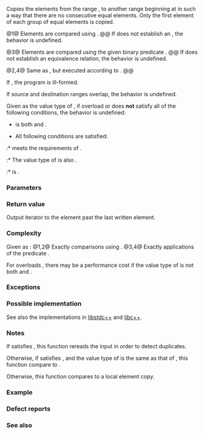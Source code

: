 {{cpp/title|unique_copy}}
{{cpp/algorithm/navbar}}
{{dcl begin}}
{{dcl header|algorithm}}
{{dcl|num=1|notes={{mark constexpr since c++20}}|
template&lt; class InputIt, class OutputIt &gt;
OutputIt unique_copy( InputIt first, InputIt last, OutputIt d_first );
}}
{{dcl|num=2|since=c++17|
template&lt; class ExecutionPolicy, class ForwardIt1, class ForwardIt2 &gt;
ForwardIt2 unique_copy( ExecutionPolicy&amp;&amp; policy, ForwardIt1 first,
                        ForwardIt1 last, ForwardIt2 d_first );
}}
{{dcl|num=3|notes={{mark constexpr since c++20}}|
template&lt; class InputIt, class OutputIt, class BinaryPred &gt;
OutputIt unique_copy( InputIt first, InputIt last,
                      OutputIt d_first, BinaryPred p );
}}
{{dcl|num=4|since=c++17|
template&lt; class ExecutionPolicy, class ForwardIt1,
          class ForwardIt2, class BinaryPred &gt;
ForwardIt2 unique_copy( ExecutionPolicy&amp;&amp; policy,
                        ForwardIt1 first, ForwardIt1 last,
                        ForwardIt2 d_first, BinaryPred p );
}}
{{dcl end}}

Copies the elements from the range {{range|first|last}}, to another range beginning at {{c|d_first}} in such a way that there are no consecutive equal elements. Only the first element of each group of equal elements is copied.

@1@ Elements are compared using {{c/core|1=operator==}}.
@@ If {{c/core|1=operator==}} does not establish an {{enwiki|equivalence relation}}, the behavior is undefined.

@3@ Elements are compared using the given binary predicate {{c|p}}.
@@ If {{c|p}} does not establish an equivalence relation, the behavior is undefined.

@2,4@ Same as {{v|1,3}}, but executed according to {{c|policy}}.
@@ {{cpp/algorithm/parallel overload precondition|plural=yes}}

If {{rev inl|until=c++20|{{c|1=*d_first = *first}} is invalid}}{{rev inl|since=c++20|{{c|*first}} is not [[cpp/iterator#Types and writability|writable]] to {{c|d_first}}}}, the program is ill-formed.

If source and destination ranges overlap, the behavior is undefined.

Given {{tt|T}} as the value type of {{tt|InputIt}}, if overload {{v|1}} or {{v|3}} does '''not''' satisfy all of the following conditions, the behavior is undefined:
{{rev begin}}
{{rev|until=c++20|
* {{tt|InputIt}} meets the requirements of {{named req|ForwardIterator}}.
}}
{{rev|since=c++20|
* {{tt|InputIt}} models {{lconcept|forward_iterator}}.
}}
{{rev end}}
* {{tt|T}} is both {{named req|CopyConstructible}} and {{named req|CopyAssignable}}.
* All following conditions are satisfied:
:* {{tt|OutputIt}} meets the requirements of {{named req|ForwardIterator}}.
:* The value type of {{tt|OutputIt}} is also {{tt|T}}.
:* {{tt|T}} is {{named req|CopyAssignable}}.

===Parameters===
{{par begin}}
{{par|first, last|the range of elements to process}}
{{par|d_first|the beginning of the destination range}}
{{par exec pol}}
{{par pred2 eq|p|p1=InputIt}}
{{par hreq}}
{{par req named|InputIt|InputIterator}}
{{par req named|OutputIt|OutputIterator}}
{{par req named|ForwardIt1, ForwardIt2|ForwardIterator}}
{{par end}}

===Return value===
Output iterator to the element past the last written element.

===Complexity===
Given {{mathjax-or|\(\scriptsize N\)|N}} as {{c|std::distance(first, last)}}:
@1,2@ Exactly {{mathjax-or|\(\scriptsize max(0,N-1)\)|max(0,N-1)}} comparisons using {{c/core|1=operator==}}.
@3,4@ Exactly {{mathjax-or|\(\scriptsize max(0,N-1)\)|max(0,N-1)}} applications of the predicate {{c|p}}.

For overloads {{v|2,4}}, there may be a performance cost if the value type of {{tt|ForwardIt1}} is not both {{named req|CopyConstructible}} and {{named req|CopyAssignable}}.

===Exceptions===
{{cpp/algorithm/parallel exceptions reporting behavior|singular=no}}

===Possible implementation===
See also the implementations in [https://github.com/gcc-mirror/gcc/blob/d9375e490072d1aae73a93949aa158fcd2a27018/libstdc%2B%2B-v3/include/bits/stl_algo.h#L1046 libstdc++] and [https://github.com/llvm-mirror/libcxx/blob/a12cb9d211019d99b5875b6d8034617cbc24c2cc/include/algorithm#L2177 libc++].

===Notes===
If {{tt|InputIt}} satisfies {{named req|ForwardIterator}}, this function rereads the input in order to detect duplicates.

Otherwise, if {{tt|OutputIt}} satisfies {{named req|ForwardIterator}}, and the value type of {{tt|InputIt}} is the same as that of {{tt|OutputIt}}, this function compare {{c|*d_first}} to {{c|*first}}.

Otherwise, this function compares {{c|*first}} to a local element copy.

===Example===
{{example
|code=
#include &lt;algorithm&gt;
#include &lt;iostream&gt;
#include &lt;iterator&gt;
#include &lt;string&gt;

int main()
{
    std::string s1 {"A string with mmmany letters!"};
    std::cout &lt;&lt; "Before: " &lt;&lt; s1 &lt;&lt; '\n';

    std::string s2;
    std::unique_copy(s1.begin(), s1.end(), std::back_inserter(s2),
                     [](char c1, char c2) { return c1 == 'm' &amp;&amp; 'm' == c2; });

    std::cout &lt;&lt; "After:  " &lt;&lt; s2 &lt;&lt; '\n';
}
|output=
Before: A string with mmmany letters!
After:  A string with many letters!
}}

===Defect reports===
{{dr list begin}}
{{dr list item|wg=lwg|dr=239|std=C++98|before=the predicate was applied {{c|std::distance(first, last)}} times|after=applied one time fewer&lt;br&gt;(for non-empty ranges)}}
{{dr list item|wg=lwg|dr=241|std=C++98|before=the value type of {{tt|InputIt}} was not required to be {{named req|CopyConstructible}}|after=conditionally required}}
{{dr list item|wg=lwg|dr=538|std=C++98|before=the value type of {{tt|InputIt}} was not required to be {{named req|CopyAssignable}}|after=conditionally required}}
{{dr list item|wg=lwg|dr=2439|std=C++98|before=the value type of {{tt|InputIt}} was not required to be&lt;br&gt;{{named req|CopyConstructible}} if {{tt|OutputIt}} is a {{named req|ForwardIterator}}|after=conditionally required}}
{{dr list end}}

===See also===
{{dsc begin}}
{{dsc inc|cpp/algorithm/dsc adjacent_find}}
{{dsc inc|cpp/algorithm/dsc unique}}
{{dsc inc|cpp/algorithm/dsc copy}}
{{dsc inc|cpp/algorithm/ranges/dsc unique_copy}}
{{dsc end}}

{{langlinks|de|es|fr|it|ja|pt|ru|zh}}